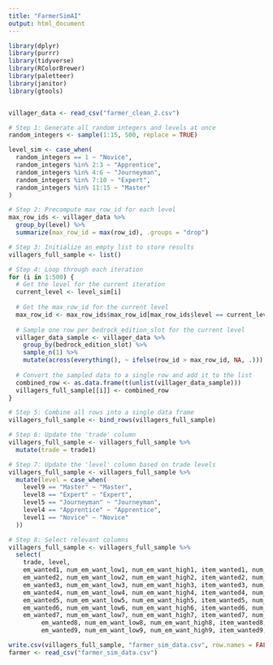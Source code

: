 ```yaml
---
title: "FarmerSimAI"
output: html_document
---
```


```r
library(dplyr)
library(purrr)
library(tidyverse)
library(RColorBrewer)
library(paletteer)
library(janitor)
library(gtools)


villager_data <- read_csv("farmer_clean_2.csv")

# Step 1: Generate all random integers and levels at once
random_integers <- sample(1:15, 500, replace = TRUE)

level_sim <- case_when(
  random_integers == 1 ~ "Novice",
  random_integers %in% 2:3 ~ "Apprentice",
  random_integers %in% 4:6 ~ "Journeyman",
  random_integers %in% 7:10 ~ "Expert",
  random_integers %in% 11:15 ~ "Master"
)

# Step 2: Precompute max_row_id for each level
max_row_ids <- villager_data %>%
  group_by(level) %>%
  summarize(max_row_id = max(row_id), .groups = "drop")

# Step 3: Initialize an empty list to store results
villagers_full_sample <- list()

# Step 4: Loop through each iteration
for (i in 1:500) {
  # Get the level for the current iteration
  current_level <- level_sim[i]
  
  # Get the max_row_id for the current level
  max_row_id <- max_row_ids$max_row_id[max_row_ids$level == current_level]
  
  # Sample one row per bedrock_edition_slot for the current level
  villager_data_sample <- villager_data %>%
    group_by(bedrock_edition_slot) %>%
    sample_n(1) %>%
    mutate(across(everything(), ~ ifelse(row_id > max_row_id, NA, .)))
  
  # Convert the sampled data to a single row and add it to the list
  combined_row <- as.data.frame(t(unlist(villager_data_sample)))
  villagers_full_sample[[i]] <- combined_row
}

# Step 5: Combine all rows into a single data frame
villagers_full_sample <- bind_rows(villagers_full_sample)

# Step 6: Update the 'trade' column
villagers_full_sample <- villagers_full_sample %>% 
  mutate(trade = trade1)

# Step 7: Update the 'level' column based on trade levels
villagers_full_sample <- villagers_full_sample %>% 
  mutate(level = case_when(
    level9 == "Master" ~ "Master",
    level8 == "Expert" ~ "Expert",
    level5 == "Journeyman" ~ "Journeyman",
    level4 == "Apprentice" ~ "Apprentice",
    level1 == "Novice" ~ "Novice"
  ))

# Step 8: Select relevant columns
villagers_full_sample <- villagers_full_sample %>% 
  select(
    trade, level, 
    em_wanted1, num_em_want_low1, num_em_want_high1, item_wanted1, num_item_want1, em_given1, num_em_given1, item_given1, num_item_given1, trades_in_stock1, price_multiplier1, villager_xp1,
    em_wanted2, num_em_want_low2, num_em_want_high2, item_wanted2, num_item_want2, em_given2, num_em_given2, item_given2, num_item_given2, trades_in_stock2, price_multiplier2, villager_xp2,
    em_wanted3, num_em_want_low3, num_em_want_high3, item_wanted3, num_item_want3, em_given3, num_em_given3, item_given3, num_item_given3, trades_in_stock3, price_multiplier3, villager_xp3,
    em_wanted4, num_em_want_low4, num_em_want_high4, item_wanted4, num_item_want4, em_given4, num_em_given4, item_given4, num_item_given4, trades_in_stock4, price_multiplier4, villager_xp4,
    em_wanted5, num_em_want_low5, num_em_want_high5, item_wanted5, num_item_want5, em_given5, num_em_given5, item_given5, num_item_given5, trades_in_stock5, price_multiplier5, villager_xp5,
    em_wanted6, num_em_want_low6, num_em_want_high6, item_wanted6, num_item_want6, em_given6, num_em_given6, item_given6, num_item_given6, trades_in_stock6, price_multiplier6, villager_xp6,
    em_wanted7, num_em_want_low7, num_em_want_high7, item_wanted7, num_item_want7, em_given7, num_em_given7, item_given7, num_item_given7, trades_in_stock7, price_multiplier7, villager_xp7,
         em_wanted8, num_em_want_low8, num_em_want_high8, item_wanted8, num_item_want8, em_given8, num_em_given8, item_given8, num_item_given8, trades_in_stock8, price_multiplier8, villager_xp8,
         em_wanted9, num_em_want_low9, num_em_want_high9, item_wanted9, num_item_want9, em_given9, num_em_given9, item_given9, num_item_given9, trades_in_stock9, price_multiplier9, villager_xp9)
```

```r
write.csv(villagers_full_sample, "farmer_sim_data.csv", row.names = FALSE)
farmer <- read_csv("farmer_sim_data.csv")
```